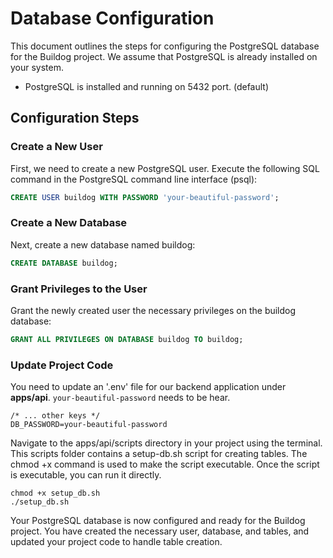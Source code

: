 # Database Configuration

This document outlines the steps for configuring the PostgreSQL database for the Buildog project. We assume that PostgreSQL is already installed on your system.

- PostgreSQL is installed and running on 5432 port. (default)

## Configuration Steps

### Create a New User

First, we need to create a new PostgreSQL user. Execute the following SQL command in the PostgreSQL command line interface (psql):

```sql
CREATE USER buildog WITH PASSWORD 'your-beautiful-password';
```

### Create a New Database

Next, create a new database named buildog:
```sql
CREATE DATABASE buildog;
```

### Grant Privileges to the User

Grant the newly created user the necessary privileges on the buildog database:
```sql
GRANT ALL PRIVILEGES ON DATABASE buildog TO buildog;
```

### Update Project Code

You need to update an '.env' file for our backend application under **apps/api**. `your-beautiful-password` needs to be hear.

```env
/* ... other keys */
DB_PASSWORD=your-beautiful-password
```


Navigate to the apps/api/scripts directory in your project using the terminal. This scripts folder contains a setup-db.sh script for creating tables. The chmod +x command is used to make the script executable. Once the script is executable, you can run it directly.
```
chmod +x setup_db.sh
./setup_db.sh
```

Your PostgreSQL database is now configured and ready for the Buildog project. You have created the necessary user, database, and tables, and updated your project code to handle table creation.
